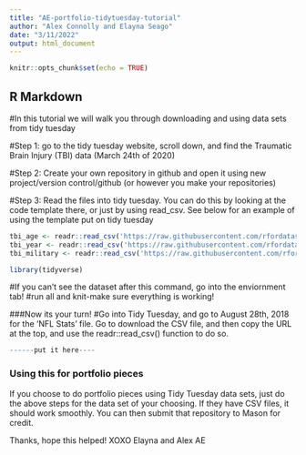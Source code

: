```yaml
---
title: "AE-portfolio-tidytuesday-tutorial"
author: "Alex Connolly and Elayna Seago"
date: "3/11/2022"
output: html_document
---
```


```r
knitr::opts_chunk$set(echo = TRUE)
```

## R Markdown

#In this tutorial we will walk you through downloading and using data sets from tidy tuesday

#Step 1: go to the tidy tuesday website, scroll down, and find the Traumatic Brain Injury (TBI) data (March 24th of 2020)

#Step 2: Create your own repository in github and open it using new project/version control/github (or however you make your repositories)

#Step 3: Read the files into tidy tuesday. You can do this by looking at the code template there, or just by using read_csv. See below for an example of using the template put on tidy tuesday

```r
tbi_age <- readr::read_csv('https://raw.githubusercontent.com/rfordatascience/tidytuesday/master/data/2020/2020-03-24/tbi_age.csv')
tbi_year <- readr::read_csv('https://raw.githubusercontent.com/rfordatascience/tidytuesday/master/data/2020/2020-03-24/tbi_year.csv')
tbi_military <- readr::read_csv('https://raw.githubusercontent.com/rfordatascience/tidytuesday/master/data/2020/2020-03-24/tbi_military.csv')
```
```r
library(tidyverse)
```

#If you can't see the dataset after this command, go into the enviornment tab!
#run all and knit-make sure everything is working!


###Now its your turn!
#Go into Tidy Tuesday, and go to August 28th, 2018 for the 'NFL Stats' file. Go to download the CSV file, and then copy the URL at the top, and use the readr::read_csv() function to do so. 


```r
------put it here----
```


### Using this for portfolio pieces
If you choose to do portfolio pieces using Tidy Tuesday data sets, just do the above steps for the data set of your choosing. If they have CSV files, it should work smoothly. You can then submit that repository to Mason for credit.

Thanks, hope this helped!
XOXO
Elayna and Alex
AE